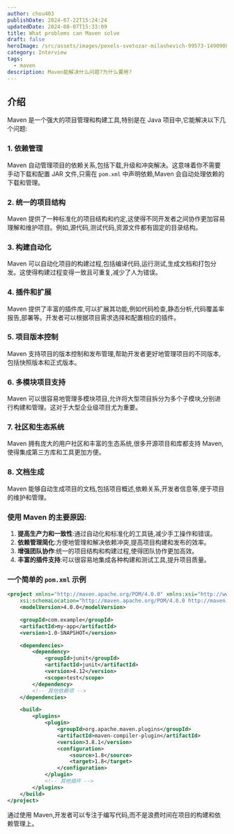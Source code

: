 ```yaml
---
author: chou403
publishDate: 2024-07-22T15:24:24
updatedDate: 2024-08-07T15:33:09
title: What problems can Maven solve
draft: false
heroImage: /src/assets/images/pexels-svetozar-milashevich-99573-1490908.jpg
category: Interview
tags:
  - maven
description: Maven能解决什么问题?为什么要用?
---
```


## 介绍

Maven 是一个强大的项目管理和构建工具,特别是在 Java 项目中,它能解决以下几个问题:

### 1. **依赖管理**

Maven 自动管理项目的依赖关系,包括下载,升级和冲突解决。这意味着你不需要手动下载和配置 JAR 文件,只需在 `pom.xml` 中声明依赖,Maven 会自动处理依赖的下载和管理。

### 2. **统一的项目结构**

Maven 提供了一种标准化的项目结构和约定,这使得不同开发者之间协作更加容易理解和维护项目。例如,源代码,测试代码,资源文件都有固定的目录结构。

### 3. **构建自动化**

Maven 可以自动化项目的构建过程,包括编译代码,运行测试,生成文档和打包分发。这使得构建过程变得一致且可重复,减少了人为错误。

### 4. **插件和扩展**

Maven 提供了丰富的插件库,可以扩展其功能,例如代码检查,静态分析,代码覆盖率报告,部署等。开发者可以根据项目需求选择和配置相应的插件。

### 5. **项目版本控制**

Maven 支持项目的版本控制和发布管理,帮助开发者更好地管理项目的不同版本,包括快照版本和正式版本。

### 6. **多模块项目支持**

Maven 可以很容易地管理多模块项目,允许将大型项目拆分为多个子模块,分别进行构建和管理。这对于大型企业级项目尤为重要。

### 7. **社区和生态系统**

Maven 拥有庞大的用户社区和丰富的生态系统,很多开源项目和库都支持 Maven,使得集成第三方库和工具更加方便。

### 8. **文档生成**

Maven 能够自动生成项目的文档,包括项目概述,依赖关系,开发者信息等,便于项目的维护和管理。

### 使用 Maven 的主要原因:

1. **提高生产力和一致性**:通过自动化和标准化的工具链,减少手工操作和错误。
2. **依赖管理简化**:方便地管理和解决依赖冲突,提高项目构建和发布的效率。
3. **增强团队协作**:统一的项目结构和构建过程,使得团队协作更加高效。
4. **丰富的插件支持**:可以很容易地集成各种构建和测试工具,提升项目质量。

### 一个简单的 `pom.xml` 示例

```xml
<project xmlns="http://maven.apache.org/POM/4.0.0" xmlns:xsi="http://www.w3.org/2001/XMLSchema-instance"
    xsi:schemaLocation="http://maven.apache.org/POM/4.0.0 http://maven.apache.org/xsd/maven-4.0.0.xsd">
    <modelVersion>4.0.0</modelVersion>

    <groupId>com.example</groupId>
    <artifactId>my-app</artifactId>
    <version>1.0-SNAPSHOT</version>

    <dependencies>
        <dependency>
            <groupId>junit</groupId>
            <artifactId>junit</artifactId>
            <version>4.12</version>
            <scope>test</scope>
        </dependency>
        <!-- 其他依赖项 -->
    </dependencies>

    <build>
        <plugins>
            <plugin>
                <groupId>org.apache.maven.plugins</groupId>
                <artifactId>maven-compiler-plugin</artifactId>
                <version>3.8.1</version>
                <configuration>
                    <source>1.8</source>
                    <target>1.8</target>
                </configuration>
            </plugin>
            <!-- 其他插件 -->
        </plugins>
    </build>
</project>
```

通过使用 Maven,开发者可以专注于编写代码,而不是浪费时间在项目的构建和依赖管理上。
